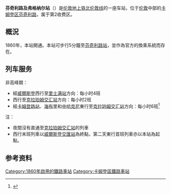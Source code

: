 {{Infobox London station
| name = Finchley Road & Frognal
| image_name = Finchley Road and Frognal - geograph.org.uk - 415146.jpg
| locale = [[弗格纳尔|弗格纳尔]]
| borough = [[卡姆登区|卡姆登区]]
| manager = [[伦敦地上铁|伦敦地上铁]]
| owner = [[英国国营铁路公司|英国国营铁路公司]]
| symbol = overground
| gridref = 
| railcode = FNY
| platforms = 2
| fare_zone = 2
<!--
| railexits0405 = {{pad|1em}} 0.164
| railexits0506 = {{increase}} 0.196
| railexits0607 = {{increase}} 0.938
| railexits0809 = {{decrease}} 0.633-->
| railexits0910 = {{decrease}} 0.566
| railexits1011 = {{increase}} 0.903
| railexits1112 = {{increase}} 1.349
| railexits1213 = {{increase}} 1.719
| railexits1314 = {{increase}} 2.114
| latitude = 51.5499
| longitude = -0.1837
| events1  = 营业中
| years1 = 1860
| access = yes
| access_note = <ref>{{Cite map/London Overground Map}}</ref><ref>{{Cite map/Standard Tube Map}}</ref>
| dft_category = E
}}
'''芬奇利路及弗格纳尔站'''（{{lang-en|Finchley Road & Frognal railway station}}）是[[伦敦地上铁|伦敦地上铁]][[北伦敦线|北伦敦线]]的一座车站，位于[[伦敦|伦敦]]中部的[[卡姆登区|卡姆登区]][[芬奇利路|芬奇利路]]，属于第2收费区。
==概況==
1860年，本站開通。本站可步行5分鐘至[[芬奇利路站|芬奇利路站]]，並作為官方的換乘系統而存在。
==列车服务==
非高峰期：
*經[[威爾斯登|威爾斯登]]西行至[[里士满站|里士满站]]方向：每小时4班
*西行至[[克拉珀姆交汇站|克拉珀姆交汇站]]方向：每小时2班
*經[[卡姆登路站|卡姆登路站]]、[[海布里|海布里]]和[[中哈克尼|中哈克尼]]東行至[[克拉珀姆交汇站|克拉珀姆交汇站]]方向：每小时6班<ref>{{NRtimes|May 2016|59}}</ref>
注：
*夜間沒有直通至[[克拉珀姆交汇站|克拉珀姆交汇站]]的列車
*西行末班列車以[[威爾斯登交匯站|威爾斯登交匯站]]為終點，第二天東行首班列車亦以本站為起點。
==参考资料==
{{reflist}}

{{倫敦地上鐵北倫敦線}}

{{DEFAULTSORT:Finchley Road & Frognal}}
[[Category:1860年啟用的鐵路車站|Category:1860年啟用的鐵路車站]]
[[Category:卡姆登區鐵路車站|Category:卡姆登區鐵路車站]]
